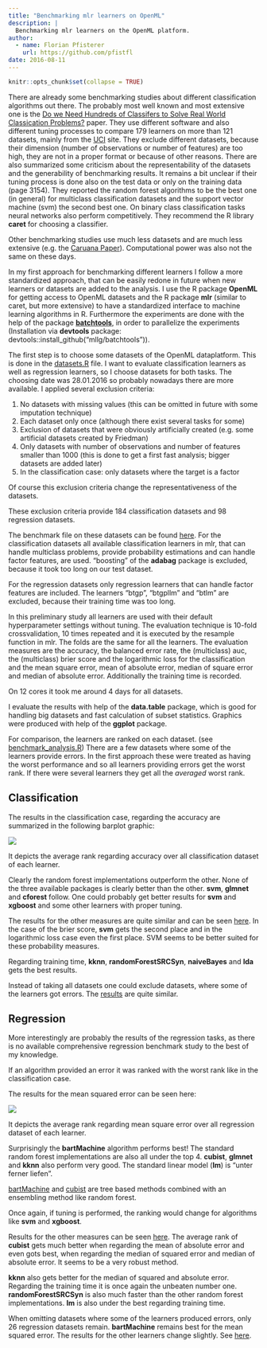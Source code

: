```yaml
---
title: "Benchmarking mlr learners on OpenML"
description: |
  Benchmarking mlr learners on the OpenML platform.
author:
  - name: Florian Pfisterer
    url: https://github.com/pfistfl
date: 2016-08-11
---
```


```r
knitr::opts_chunk$set(collapse = TRUE)
```

There are already some benchmarking studies about different classification algorithms out there. The probably most well known and
most extensive one is the
[Do we Need Hundreds of Classifers to Solve Real World Classication Problems?](http://www.jmlr.org/papers/volume15/delgado14a/source/delgado14a.pdf)
paper. They use different software and also different tuning processes to compare 179 learners on more than 121 datasets, mainly
from the [UCI](https://archive.ics.uci.edu/ml/datasets.html) site. They exclude different datasets, because their dimension
(number of observations or number of features) are too high, they are not in a proper format or because of other reasons.
There are also summarized some criticism about the representability of the datasets and the generability of benchmarking results.
It remains a bit unclear if their tuning process is done also on the test data or only on the training data (page 3154).
They reported the random forest algorithms to be the best one (in general) for multiclass classification datasets and
the support vector machine (svm) the second best one. On binary class classification tasks neural networks also perform
competitively. They recommend the R library **caret** for choosing a classifier.

Other benchmarking studies use much less datasets and are much less extensive (e.g. the
[Caruana Paper](https://www.cs.cornell.edu/~caruana/ctp/ct.papers/caruana.icml06.pdf)). Computational power was also not the same
on these days.

In my first approach for benchmarking different learners I follow a more standardized approach, that can be easily
redone in future when new learners or datasets are added to the analysis.
I use the R package **OpenML** for getting access to OpenML datasets and the R package **mlr** (similar to caret, but more extensive) to have a standardized interface to machine learning algorithms in R.
Furthermore the experiments are done with the help of the package [**batchtools**](https://github.com/mllg/batchtools),
in order to parallelize the experiments (Installation via **devtools** package: devtools::install_github("mllg/batchtools")).

The first step is to choose some datasets of the OpenML dataplatform. This is done in the [datasets.R](https://github.com/PhilippPro/benchmark-mlr-openml/blob/master/code/datasets.R)
file. I want to evaluate classification learners as well as regression learners, so I choose datasets for both tasks.
The choosing date was 28.01.2016 so probably nowadays there are more available. I applied several exclusion criteria:

1. No datasets with missing values (this can be omitted in future with some imputation technique)
2. Each dataset only once (although there exist several tasks for some)
3. Exclusion of datasets that were obviously artificially created (e.g. some artificial datasets created by Friedman)
4. Only datasets with number of observations and number of features smaller than 1000 (this is done to get a first fast analysis;
bigger datasets are added later)
5. In the classification case: only datasets where the target is a factor

Of course this exclusion criteria change the representativeness of the datasets.

These exclusion criteria provide 184 classification datasets and 98 regression datasets.

The benchmark file on these datasets can be found
[here](https://github.com/PhilippPro/benchmark-mlr-openml/blob/master/code/benchmark.R).
For the classification datasets all available classification learners in mlr, that
can handle multiclass problems, provide probability estimations and can handle factor features, are used. "boosting" of the
**adabag** package is excluded, because it took too long on our test dataset.

For the regression datasets only regression learners that can handle factor features are included.
The learners "btgp", "btgpllm" and "btlm" are excluded, because their training time was too long.

In this preliminary study all learners are used with their default hyperparameter settings without tuning.
The evaluation technique is 10-fold crossvalidation, 10 times repeated and it is executed by the resample function
in mlr. The folds are the same for all the learners. The evaluation measures are the accuracy, the balanced error rate,
the (multiclass) auc, the (multiclass) brier score and the logarithmic loss for the classification and
the mean square error, mean of absolute error, median of square error and median of absolute error. Additionally the
training time is recorded.

On 12 cores it took me around 4 days for all datasets.

I evaluate the results with help of the **data.table** package, which is good for handling big datasets and fast calculation
of subset statistics. Graphics were produced with help of the **ggplot** package.

For comparison, the learners are ranked on each dataset. (see [benchmark_analysis.R](https://github.com/PhilippPro/benchmark-mlr-openml/blob/master/code/benchmark_analysis.R))
There are a few datasets where some of the learners provide errors.
In the first approach these were treated as having the worst performance and so all learners providing errors get the worst rank.
If there were several learners they get all the *averaged* worst rank.

## Classification

The results in the classification case, regarding the accuracy are summarized in the following barplot graphic:

![](1_best_algo_classif_with_na_rank.png)

It depicts the average rank regarding accuracy over all classification dataset of each learner.

Clearly the random forest implementations outperform the other. None of the three available packages is clearly better than the other. **svm**, **glmnet** and **cforest** follow. One could probably get better results for **svm** and **xgboost** and some other learners with proper tuning.

The results for the other measures are quite similar and can be seen [here](https://github.com/PhilippPro/benchmark-mlr-openml/blob/master/results/best_algo_classif_rank.pdf).
In the case of the brier score, **svm** gets the second place and in the logarithmic loss case even the first place. SVM seems to be better suited for these probability measures.

Regarding training time, **kknn**, **randomForestSRCSyn**, **naiveBayes** and **lda** gets the best results.

Instead of taking all datasets one could exclude datasets, where some of the learners got errors. The [results](https://github.com/PhilippPro/benchmark-mlr-openml/blob/master/results/best_algo_classif_rank.pdf) are quite similar.

## Regression

More interestingly are probably the results of the regression tasks, as there is no available comprehensive regression benchmark study to the best of my knowledge.

If an algorithm provided an error it was ranked with the worst rank like in the classification case.

The results for the mean squared error can be seen here:

![](1_best_algo_regr_with_na_rank.png)

It depicts the average rank regarding mean square error over all regression dataset of each learner.

Surprisingly the **bartMachine** algorithm performs best! The standard random forest implementations are also all under the top 4.
**cubist**, **glmnet** and **kknn** also perform very good. The standard linear model (**lm**) is "unter ferner liefen".

[bartMachine](https://arxiv.org/pdf/1312.2171.pdf) and [cubist](https://cran.r-project.org/web/packages/Cubist/vignettes/cubist.pdf) are tree based methods combined with an ensembling method like random forest.

Once again, if tuning is performed, the ranking would change for algorithms like **svm** and **xgboost**.

Results for the other measures can be seen [here](https://github.com/PhilippPro/benchmark-mlr-openml/blob/master/results/best_algo_regr_with_na_rank.pdf).
The average rank of **cubist** gets much better when regarding the mean of absolute error and even gots best, when regarding the median of squared error and median of absolute error. It seems to be a very robust method.

**kknn** also gets better for the median of squared and absolute error. Regarding the training time it is once again the unbeaten number one. **randomForestSRCSyn** is also much faster than the other random forest implementations. **lm** is also under the best regarding training time.

When omitting datasets where some of the learners produced errors, only 26 regression datasets remain. **bartMachine** remains best for the mean squared error. The results for the other learners change slightly. See [here](https://github.com/PhilippPro/benchmark-mlr-openml/blob/master/results/best_algo_regr_rank.pdf).


